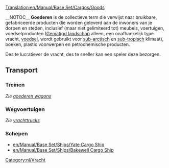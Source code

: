 [[Translation:en/Manual/Base Set/Cargos/Goods]]

{{nl/Manual/Base Set/Cargos/Vracht|name=Goederen
|image=en/Manual/Base Set/Cargos/Goods.png
|geproduceerd=[[en/Manual/Base Set/Industries/Factory]], [[en/Manual/Base Set/Industries/Oil Refinery]], [[en/Manual/Base Set/Industries/Sawmill]], [[en/Manual/Base Set/Industries/Printing Works]]
|geaccepteerd=[[nl/Manual/Gemeente|Gemeente]]
}}__NOTOC__
'''Goederen''' is de collectieve term die verwijst naar bruikbare, gefabriceerde producten die worden geleverd aan de inwoners van je dorpen en steden, inclusief (maar niet gelimiteerd tot) meubels, voertuigen, voedselproducten ([[en/Manual/Climates|Gematigd landschap]] alleen, een onafhankelijk type vracht, [[en/Manual/Base Set/Cargos/Food|voedsel]], wordt gebruikt voor [[en/Manual/Climates|sub-arctisch]] en [[en/Manual/Climates|sub-tropisch]] klimaat), boeken, plastic voorwerpen en petrochemische producten.

Des te lucratiever de vracht, des te sneller kan een speler deze bezorgen.

==Transport==
===Treinen===
''Zie [[en/Manual/Base Set/Trains/Goods Van|goederen wagons]]''

===Wegvoertuigen===
''Zie [[en/Manual/Base Set/Road Vehicles/Goods Trucks|vrachttrucks]]''

===Schepen===
*[[en/Manual/Base Set/Ships/Yate Cargo Ship]]
*[[en/Manual/Base Set/Ships/Bakewell Cargo Ship]]

[[Category:nl/Vracht]]